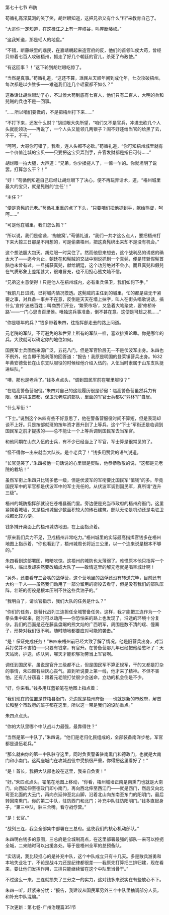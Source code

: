 

第七十七节 布防

苟循礼高深莫测的笑了笑，胡烂眼知道，这把兄弟又有什么“料”来教育自己了。

“大哥你一定知道，在这桂江之上有一座峡谷，叫座断藤峡。”

“这我知道，那是瑶人的地盘。”

“不错，断藤峡里的瑶民，在嘉靖朝起来造官府的反，他们的首领叫侯大苟，曾经只带着七百人攻破梧州，抓走了好几个朝廷的官儿，杀死了布政使。”

“有这回事？！”这下轮到胡烂眼吃惊了。

“当然是真事。”苟循礼道，“这还不算，瑶民从天顺年间到成化年，七次攻破梧州。每次都是以少胜多――难道我们连几个瑶蛮都不如么？”

这番话让胡烂眼动了心，不过侯大苟到底有七百人，他们只有二百人，大明的兵和髡贼的兵也不是一回事。

“……所以咱们要做的，不是把梧州打下来……”

“不打下来，还发什么财？”胡烂眼大失所望，“咱们又不是官兵，冲进去砍几个人头就能领功――再说了，一个人头又能领几两银子？闹不好还给当官的给黑了去，不干，不干。”

“呵呵，大哥你可错了。我看，连人头都不必砍。”苟循礼道，“你可知梧州城里就有一个价值连城的宝贝――只要把这宝贝弄到手，升官发财都是指日可待……”

胡烂眼一拍大腿，大声道：“兄弟，你少揉搓人了，一惊一乍的。你就坦明了说罢。打算怎么干？！”

“好！”苟循例知道自己已经让胡烂眼下了决心，便不再玩弄话术，道，“梧州城里最大的宝贝，就是髡贼的‘主任’！”

“主任？”

“便是真髡的元老。”苟循礼重重的点了下头，“只要咱们把他抓到手，献给熊督，呵呵……”

“可是他在城里，我们怎么抓？”

“所以说，我们是偷袭，‘掏被窝’。”苟循礼道，“我们一共才这么点人，要把梧州打下来大掠三日那是不用想的，可是偷袭梧州，把这真髡绑出来却不是没有机会。”

这个想法胆大包天。胡烂眼一时呆住了。然而他思来想去，这个战利品的诱惑的确太大了――迄今为止，朝廷在和髡贼的交战中别说抓到一个真髡，便是阵斩假髡首脑也未曾有过。一旦捕获真髡，献给朝廷，这个功劳绝对不会小。而且真髡和假髡在气质形象上差距甚大，很难冒充，也不用担心熊文灿不信。

“兄弟这主意使得！只是他人在梧州城内，必有重兵保卫，我们如何下手。”

“我前几日进城，已将城内情况摸透。这髡贼的主任到的城里，忙的都是些无干紧要之事，对兵备一事并不在意，反倒是天天在墙上抹字，叫人在街头唱歌说话，搞什么‘宣传’迷惑百姓；叫商贾们开业，‘繁荣市场’，又急着大笔聚敛，要‘修桥补路’――一门心思当百里侯。唯独这兵事准备，倒不甚在意。这便是可趁之机……”

“你是哪年的兵？”钱多带着朱四，往指挥部走去的路上问道。

元老院的军队，不可避免的和世界上所有的军队一样，喜欢排资论辈。你是哪年的兵，大致就可以确定你的地位如何。

国民军士兵固然来源广泛，五花八门，但是军官阶层无一不是伏波军出身。朱四也不例外，他当即干脆利落的回答道：“报告！我原是明国的登莱镇营兵出身。1632年黄安德营长在山东支队服役的时候经他介绍入伍的。入伍当时隶属于山东支队挺进纵队。”

“噢，那也是老兵了。”钱多点点头，“调到国民军前在哪里服役？”

“在临高警备营服役。”朱四对自己的这段履历很是骄傲：临高警备营虽然兵力有限，但是拱卫首都，保卫元老院的部队，里面的军官士兵都以“羽林军”自居。

“什么军衔？”

“下士。”说到这个朱四有些不好意思了，他在警备营服役时间不算短，但是表现却谈不上好。只是按部就班的按年资才晋升到了上等兵。这个“下士”军衔还是临调到国民军之前才提拔的――总不能让一个上等兵调到国民军去当军官。

和他同期在山东入伍的士兵，有不少已经当上了军官，军士算是很常见的了。

“怪不得你一出来就当大队长。是个老兵了！”钱多用赞赏的语气说道。

“长官见笑了，”朱四被他一句话说的心里很是熨贴，他恭恭敬敬的说，“这都是元老院的栽培！”

虽然军衔上朱四只比钱多低一级，但是伏波军的军衔要比国民军“值钱”的多。毕竟国民军中的军官都是伏波军中的军士充任的。从伏波军调到国民军，真所谓“连升三级”。

梧州的城防指挥部就设在苍梧县衙门里。旁边便是充当市政府的梧州府衙门。这里紧挨着城墙，又是梧州城里少数面积较大的砖石建筑，部队无论是机动还是屯驻卫戍都比较方便。

钱多摊开桌面上的梧州城防地图，在上面指点着。

“原来我们兵力不足，卫戍梧州非常吃力。”梧州城里的实际最高指挥官钱多在梧州地图上指示着，“你也看到了，梧州城周长将近三公里，以一个连来说是根本不够的。”

朱四看到这部署图，暗暗吃惊。这梧州的城防也太薄弱了。难怪原本他只指挥一个中队，临出发却突然要改编成大队了――敢情这里的解元老就是唱空城计啊！

“另外，还要看守三合嘴的战俘营，这个营地里的战俘还没有转送完毕，目前还有大约一千人――虽然我们动用了一部分留用的衙役去看守，但是没有我们的部队压阵，壮班的衙役是根本压制不住这些兵油子的。”

“我明白了，请长官指示，我们大队的任务是什么？”

“你们的任务，是替代战列三连担任全城警备任务。这样，我才能把三连作为一个拳头集中起来，随时可以动用――你恐怕来的路上也发现了，沿途的环境十分复杂。我们的西面是还在藤县盘踞的熊文灿的广西明军，周围是数不清的瑶、僮寨子，形势对我们很不利。随时随地都要应对可能的袭击。”

“是！保证完成任务！”朱四来梧州前已经大致了解了情况。他是旧营兵出身，对当兵打仗并不害怕――只要有钱拿，有官升。在警备营那几年已经把他给憋坏了：天天站岗，护送，练队列，哪天才能积够功劳当上军官啊。

调任到国民军，虽说是官升三级都不止，但是国民军不算正规军，干的又都是打杂的事情，朱四颇有些灰心丧气。直到听说要上第一线，他才来了精神。不但不害怕，还有几分窃喜：跟着元老院打仗很少会送命，立功的机会倒是不少。

“好，你来看。”钱多用红蓝铅笔在地图上指点着：

“我们现在的位置是苍梧县衙门，旁边就是梧州府衙――也就是新的市政府，解首长和整个市政府的班子都在这里，所以这一带是我们的设防重点。”

朱四点点头。

“你的大队里哪个中队战斗力最强，最靠得住？”

“当然是第一中队了，”朱四说，“他们是老归化民组成的，全部装备南洋步枪，军官都是退伍老兵。”

“那么就由你的第一中队驻守这里，同时负责警备驻南熏门和德政门，也就是大南门和小南门。这两座城门在攻城战役中受损很严重，你得把这里看好了！”

“是！首长，我把大队部也设在这里，我亲自负责！”

“好。”朱四点点头，铅笔在地图上移动，“你看，梧州城墙正南是南熏门也就是大南门，向西延伸至德政门即小南门，再向西北伸至西江门――就是西门，然后又向北弯至北面的大云门，再向东延伸至北山脚，沿着北山向东南至东门的阳明门，最后转回南熏门。你的第二中队，驻防西门和北门；补充中队驻防阳明门。”钱多直起身子，“第三中队，驻三合嘴。看守战俘营。”

“是！长官。”

“战列三连，我会全部集中部署在三总府。这使我们的核心机动部队。”

朱四明白钱多的意图，三总府是全城制高点，在这里部署最强的部队一来可以控扼全城，二来随时可以出援各处。等于是梧州全军的总预备队。

“实话说，我比较担心的是补充中队，这个中队成立只有十几天。多是散兵游勇和本地失业壮丁，不论是战斗力还是纪律都很差――我原先打算把三排归建，现在看来，要让他们发挥作用，三排只能继续留在这个中队里当骨干。”

不过这么一来，三连就损失了三分之一的实力，这对钱多来说实在有些放心不下。

朱四一听，赶紧来分忧：“报告，我建议从国民军另外三个中队里抽调部分人员，和补充中队混编。”

下次更新：第七卷-广州治理篇351节

